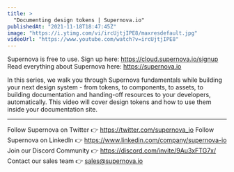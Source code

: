 ```yaml
---
title: >
  "Documenting design tokens | Supernova.io"
publishedAt: "2021-11-18T18:47:45Z"
image: "https://i.ytimg.com/vi/ircUjtjIPE8/maxresdefault.jpg"
videoUrl: "https://www.youtube.com/watch?v=ircUjtjIPE8"
---
```


Supernova is free to use. Sign up here: https://cloud.supernova.io/signup
Read everything about Supernova here: https://supernova.io

In this series, we walk you through Supernova fundamentals while building your next design system - from tokens, to components, to assets, to building documentation and handing-off resources to your developers, automatically. This video will cover design tokens and how to use them inside your documentation site.

---

Follow Supernova on Twitter 👉 https://twitter.com/supernova_io
Follow Supernova on LinkedIn 👉 https://www.linkedin.com/company/supernova-io
Join our Discord Community 👉 https://discord.com/invite/9Au3xFTG7x/
Contact our sales team 👉 sales@supernova.io
